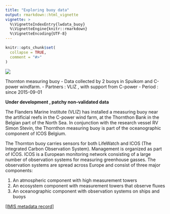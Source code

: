 ```yaml
---
title: "Exploring buoy data"
output: rmarkdown::html_vignette
vignette: >
  %\VignetteIndexEntry{lwdata_buoy}
  %\VignetteEngine{knitr::rmarkdown}
  %\VignetteEncoding{UTF-8}
---
```


```r
knitr::opts_chunk$set(
  collapse = TRUE,
  comment = "#>"
)
```

<img src='https://www.lifewatch.be/code/images/lwde_buoy.png' class='rightimg'/>

Thornton measuring buoy
- Data collected by 2 buoys in Spuikom and C-power windfarm.
- Partners : VLIZ , with support from C-power
- Period : since 2015-09-01

**Under development , patchy non-validated data**

The Flanders Marine Institute (VLIZ) has installed a measuring buoy near the artificial reefs in the C-power wind farm, at the Thornthon Bank in the Belgian part of the North Sea. In conjunction with the research vessel RV Simon Stevin, the Thornthon measuring buoy is part of the oceanographic component of ICOS Belgium.

The Thornton buoy carries sensors for both LifeWatch and ICOS (The Integrated Carbon Observation System). Management is organized as part of ICOS. ICOS is a European monitoring network consisting of a large number of observation systems for measuring greenhouse gasses. The observation systems are spread across Europe and consist of three major components:

1. An atmospheric component with high measurement towers
2. An ecosystem component with measurement towers that observe fluxes
3. An oceanographic component with observation systems on ships and buoys


[[IMIS metadata record]]()

      
